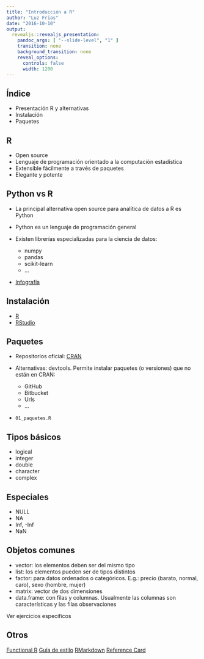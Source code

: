 ```yaml
---
title: "Introducción a R"
author: "Luz Frias"
date: "2016-10-10"
output:
  revealjs::revealjs_presentation:
    pandoc_args: [ "--slide-level", "1" ]
    transition: none
    background_transition: none
    reveal_options:
      controls: false
      width: 1200
---
```


## Índice

* Presentación R y alternativas
* Instalación
* Paquetes

## R

* Open source
* Lenguaje de programación orientado a la computación estadística
* Extensible fácilmente a través de paquetes
* Elegante y potente

## Python vs R

* La principal alternativa open source para analítica de datos a R es Python
* Python es un lenguaje de programación general
* Existen librerías especializadas para la ciencia de datos:

    * numpy
    * pandas
    * scikit-learn
    * ...
    
* [Infografía](http://blog.datacamp.com/wp-content/uploads/2015/05/R-vs-Python-216-2.png)

## Instalación

* [R](https://github.com/rstudio/rstudio/)
* [RStudio](https://www.rstudio.com/products/rstudio/download3/)

## Paquetes

* Repositorios oficial: [CRAN](https://cran.r-project.org/)
* Alternativas: devtools. Permite instalar paquetes (o versiones) que no están en CRAN:

    * GitHub
    * Bitbucket
    * Urls
    * ...

* `01_paquetes.R`

## Tipos básicos

* logical
* integer
* double
* character
* complex

## Especiales

* NULL
* NA
* Inf, -Inf
* NaN

## Objetos comunes

* vector: los elementos deben ser del mismo tipo
* list: los elementos pueden ser de tipos distintos
* factor: para datos ordenados o categóricos. E.g.: precio (barato, normal, caro), sexo (hombre, mujer)
* matrix: vector de dos dimensiones
* data.frame: con filas y columnas. Usualmente las columnas son características y las filas observaciones

Ver ejercicios específicos

## Otros

[Functional R](http://adv-r.had.co.nz/Functionals.html)
[Guía de estilo](http://adv-r.had.co.nz/Style.html)
[RMarkdown](https://www.rstudio.com/wp-content/uploads/2015/02/rmarkdown-cheatsheet.pdf)
[Reference Card](https://cran.r-project.org/doc/contrib/Short-refcard.pdf)

